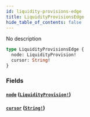 ```yaml
---
id: liquidity-provisions-edge
title: LiquidityProvisionsEdge
hide_table_of_contents: false
---
```



No description

```graphql
type LiquidityProvisionsEdge {
  node: LiquidityProvision!
  cursor: String!
}
```


### Fields

#### [`node`](#) ([`LiquidityProvision!`](/mainnet/api/graphql/objects/liquidity-provision))




#### [`cursor`](#) ([`String!`](/mainnet/api/graphql/scalars/string))






